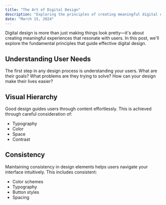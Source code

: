 ```yaml
---
title: "The Art of Digital Design"
description: "Exploring the principles of creating meaningful digital experiences."
date: "March 15, 2024"
---
```


Digital design is more than just making things look pretty—it's about creating meaningful experiences that resonate with users. In this post, we'll explore the fundamental principles that guide effective digital design.

## Understanding User Needs

The first step in any design process is understanding your users. What are their goals? What problems are they trying to solve? How can your design make their lives easier?

## Visual Hierarchy

Good design guides users through content effortlessly. This is achieved through careful consideration of:
- Typography
- Color
- Space
- Contrast

## Consistency

Maintaining consistency in design elements helps users navigate your interface intuitively. This includes consistent:
- Color schemes
- Typography
- Button styles
- Spacing